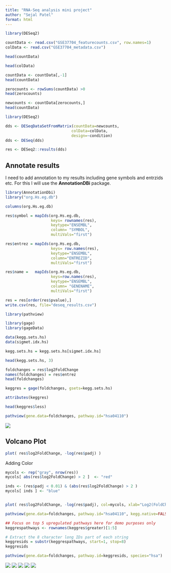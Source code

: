 ```yaml
---
title: "RNA-Seq analysis mini project"
author: "Sejal Patel"
format: html
---
```


```r
library(DESeq2)
```


```r
countData <- read.csv("GSE37704_featurecounts.csv", row.names=1)
colData <- read.csv("GSE37704_metadata.csv")
```

```r
head(countData)
```

```r
head(colData)
```

```r
countData <- countData[,-1]
head(countData)
```

```r
zerocounts <- rowSums(countData) >0 
head(zerocounts)
```
```r
newcounts <- countData[zerocounts,]
head(countData)
```
```r
library(DESeq2)
```


```r
dds <- DESeqDataSetFromMatrix(countData=newcounts,
                             colData=colData,
                             design=~condition)
dds <- DESeq(dds)
```
```r
res <- DESeq2::results(dds)
```

## Annotate results

I need to add annotation to my results including gene symbols and entrzids etc. For this I will use the **AnnotationDBi** package. 

```r
library(AnnotationDbi)
library("org.Hs.eg.db")

columns(org.Hs.eg.db)
```


```r
res$symbol = mapIds(org.Hs.eg.db,
                    keys= rownames(res), 
                    keytype="ENSEMBL",
                    column= "SYMBOL",
                    multiVals="first")
```


```r
res$entrez = mapIds(org.Hs.eg.db,
                    keys= row.names(res),
                    keytype="ENSEMBL",
                    column="ENTREZID",
                    multiVals="first")
```


```r
res$name =   mapIds(org.Hs.eg.db,
                    keys=row.names(res),
                    keytype="ENSEMBL",
                    column= "GENENAME",
                    multiVals="first")

```

```r
res = res[order(res$pvalue),]
write.csv(res, file="deseq_results.csv")
```

```r
library(pathview)
```

```r
library(gage)
library(gageData)
```

```r
data(kegg.sets.hs)
data(sigmet.idx.hs)
```

```r
kegg.sets.hs = kegg.sets.hs[sigmet.idx.hs]
```

```r
head(kegg.sets.hs, 3)
```

```r
foldchanges = res$log2FoldChange
names(foldchanges) = res$entrez
head(foldchanges)
```

```r
keggres = gage(foldchanges, gsets=kegg.sets.hs)
```

```r
attributes(keggres)

```

```r
head(keggres$less)
```

```r
pathview(gene.data=foldchanges, pathway.id="hsa04110")

```

![](hsa04110.pathview.png)

## Volcano Plot 

```r
plot( res$log2FoldChange, -log(res$padj) )
```

Adding Color

```r
mycols <- rep("gray", nrow(res))
mycols[ abs(res$log2FoldChange) > 2 ]  <- "red" 

inds <- (res$padj < 0.01) & (abs(res$log2FoldChange) > 2 )
mycols[ inds ] <- "blue"


plot( res$log2FoldChange, -log(res$padj), col=mycols, xlab="Log2(FoldChange)", ylab="-Log(P-value)" )
```

```r
pathview(gene.data=foldchanges, pathway.id="hsa04110", kegg.native=FALSE)
```
```r
## Focus on top 5 upregulated pathways here for demo purposes only
keggrespathways <- rownames(keggres$greater)[1:5]

# Extract the 8 character long IDs part of each string
keggresids = substr(keggrespathways, start=1, stop=8)
keggresids
```

```r
pathview(gene.data=foldchanges, pathway.id=keggresids, species="hsa")
```

![](hsa04640.pathview.png)
![](hsa04630.pathview.png)
![](hsa04142.pathview.png)
![](hsa04330.pathview.png)
![](hsa00140.pathview.png)


